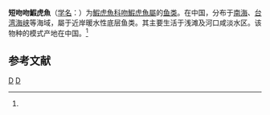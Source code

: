 {{Speciesbox
| genus = Rhinogobius
| species = brevirostris
| authority = [[阿尔伯特·甘瑟|Günther]], 1861<ref name='id8371'>{{cite web| url =http://www.bioinfo.cn/db05/BjdwSpecies.php?action=view&id=8371| title =短吻吻鰕虎魚| work =中国动物物种编目数据库| publisher =中国科学院微生物研究所| author =中国科学院动物研究所| accessdate =2009-04-16| deadurl =yes| archiveurl =https://web.archive.org/web/20160305005403/http://www.bioinfo.cn/db05/BjdwSpecies.php?action=view&id=8371| archivedate =2016-03-05}}</ref>
}}

'''短吻吻鰕虎魚'''（[[学名|学名]]：{{lang|la|''Rhinogobius brevirostris''}}）为[[鰕虎魚科|鰕虎魚科]][[吻鰕虎魚屬|吻鰕虎魚屬]]的[[鱼类|鱼类]]。在中国，分布于[[南海|南海]]、[[台湾海峡|台湾海峡]]等海域，屬于近岸暖水性底层鱼类。其主要生活于浅滩及河口咸淡水区。该物种的模式产地在中国。<ref name='id8371'/>

== 参考文献 ==
{{reflist}}

{{taxonbar}}

[[Category:1861年描述的鱼类|D]]
[[Category:吻鰕虎魚屬|D]]